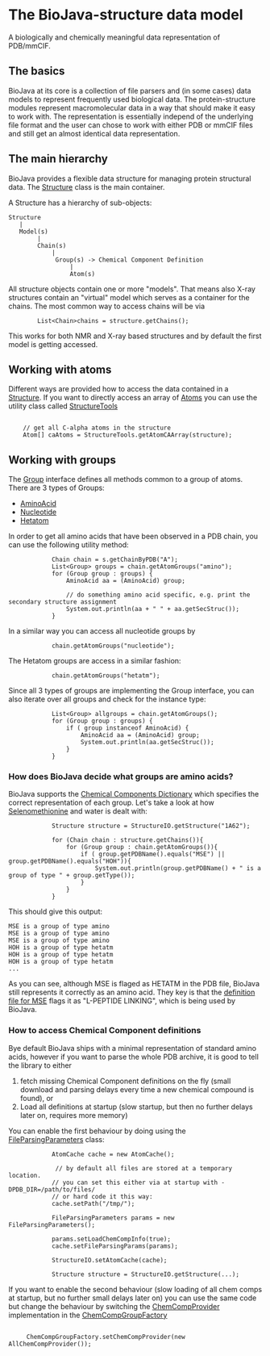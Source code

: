 = The BioJava-structure data model =

A biologically and chemically meaningful data representation of PDB/mmCIF.

== The basics ==

BioJava at its core is a collection of file parsers and (in some cases) data models to represent frequently used biological data. The protein-structure modules represent macromolecular data in a way that should make it easy to work with. The representation is essentially independ of the underlying file format and the user can chose to work with either PDB or mmCIF files and still get an almost identical data representation.

== The main hierarchy ==

BioJava provides a flexible data structure for managing protein structural data. The [http://www.biojava.org/docs/api/org/biojava/nbio/structure/Structure.html Structure] class is the main container.

A Structure has a hierarchy of sub-objects:

<pre>
Structure
   |
   Model(s)
        |
        Chain(s)
            |
             Group(s) -> Chemical Component Definition
                 |
                 Atom(s)
</pre>

All structure objects contain one or more &quot;models&quot;. That means also X-ray structures contain an &quot;virtual&quot; model which serves as a container for the chains. The most common way to access chains will be via

<pre>
        List<Chain>chains = structure.getChains();
</pre>

This works for both NMR and X-ray based structures and by default the first model is getting accessed.

== Working with atoms ==

Different ways are provided how to access the data contained in a [http://www.biojava.org/docs/api/org/biojava/bio/structure/Structure.html Structure]. If you want to directly access an array of [http://www.biojava.org/docs/api/org/biojava/bio/structure/Atom.html Atoms] you can use the utility class called [http://www.biojava.org/docs/api/org/biojava/bio/structure/StructureTools.html StructureTools]

<pre>

    // get all C-alpha atoms in the structure
    Atom[] caAtoms = StructureTools.getAtomCAArray(structure);
</pre>



== Working with groups ==

The [http://www.biojava.org/docs/api/org/biojava/bio/structure/Group.html Group] interface defines all methods common to a group of atoms. There are 3 
types of Groups:

* [http://www.biojava.org/docs/api/org/biojava/bio/structure/AminoAcid.html AminoAcid]
* [http://www.biojava.org/docs/api/org/biojava/bio/structure/NucleotideImpl.html Nucleotide]
* [http://www.biojava.org/docs/api/org/biojava/bio/structure/HetatomImpl.html Hetatom]

In order to get all amino acids that have been observed in a PDB chain, you can use the following utility method:

<pre>
            Chain chain = s.getChainByPDB("A");
            List<Group> groups = chain.getAtomGroups("amino");
            for (Group group : groups) {
                AminoAcid aa = (AminoAcid) group;

                // do something amino acid specific, e.g. print the secondary structure assignment
                System.out.println(aa + " " + aa.getSecStruc());
            }
</pre>


In a similar way you can access all nucleotide groups by
<pre>
            chain.getAtomGroups("nucleotide");
</pre>

The Hetatom groups are access in a similar fashion:
<pre>
            chain.getAtomGroups("hetatm");
</pre>


Since all 3 types of groups are implementing the Group interface, you can also iterate over all groups and check for the instance type:

<pre>
            List<Group> allgroups = chain.getAtomGroups();
            for (Group group : groups) {
                if ( group instanceof AminoAcid) {
                    AminoAcid aa = (AminoAcid) group;
                    System.out.println(aa.getSecStruc());
                }
            }
</pre>

=== How does BioJava decide what groups are amino acids? ===

BioJava supports the [http://www.wwpdb.org/ccd.html Chemical Components Dictionary] which specifies the correct representation of each group. Let's take a look at how [http://en.wikipedia.org/wiki/Selenomethionine Selenomethionine] and water is dealt with:

<pre>
            Structure structure = StructureIO.getStructure("1A62");
                    
            for (Chain chain : structure.getChains()){
                for (Group group : chain.getAtomGroups()){
                    if ( group.getPDBName().equals("MSE") || group.getPDBName().equals("HOH")){
                        System.out.println(group.getPDBName() + " is a group of type " + group.getType());
                    }
                }
            }
</pre>

This should give this output:

<pre>
MSE is a group of type amino
MSE is a group of type amino
MSE is a group of type amino
HOH is a group of type hetatm
HOH is a group of type hetatm
HOH is a group of type hetatm
...
</pre>

As you can see, although MSE is flaged as HETATM in the PDB file, BioJava still represents it correctly as an amino acid. They key is that the [http://www.rcsb.org/pdb/files/ligand/MSE.cif definition file for MSE] flags it as &quot;L-PEPTIDE LINKING&quot;, which is being used by BioJava.

=== How to access Chemical Component definitions ===

Bye default BioJava ships with a minimal representation of standard amino acids, however if you want to parse the whole PDB archive, it is good to tell the library to either

# fetch missing Chemical Component definitions on the fly (small download and parsing delays every time a new chemical compound is found), or
# Load all definitions at startup (slow startup, but then no further delays later on, requires more memory)

You can enable the first behaviour by doing using the [http://www.biojava.org/docs/api/org/biojava/bio/structure/io/FileParsingParameters.html FileParsingParameters] class:

<pre>
            AtomCache cache = new AtomCache();
            
             // by default all files are stored at a temporary location.
            // you can set this either via at startup with -DPDB_DIR=/path/to/files/
            // or hard code it this way:
            cache.setPath("/tmp/");
            
            FileParsingParameters params = new FileParsingParameters();
            
            params.setLoadChemCompInfo(true);
            cache.setFileParsingParams(params);
            
            StructureIO.setAtomCache(cache);
            
            Structure structure = StructureIO.getStructure(...);
</pre>

If you want to enable the second behaviour (slow loading of all chem comps at startup, but no further small delays later on) you can use the same code but change the behaviour by switching the [http://www.biojava.org/docs/api/org/biojava/bio/structure/io/mmcif/ChemCompProvider.html ChemCompProvider] implementation in the [http://www.biojava.org/docs/api/org/biojava/bio/structure/io/mmcif/ChemCompGroupFactory.html ChemCompGroupFactory]

<pre>    
     ChemCompGroupFactory.setChemCompProvider(new AllChemCompProvider());
</pre>